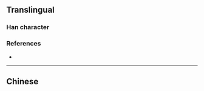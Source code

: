 {{character info/new}}
{{also|嬃}}
==Translingual==

===Han character===
{{Han char|rn=38|rad=女|as=09|sn=12|four=|canj=HOV|ids=⿱须女}}

===References===
* {{Han ref|kx=0267.361|hdz=21067.031|uh=5AAD|ud=23213}}

----

==Chinese==
{{zh-see|嬃}}